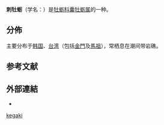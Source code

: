 {{distinguish|棘刺牡蛎}}
{{Speciesbox
 | taxon = Saccostrea kegaki
 | authority = Torigoe et Inaba, 1981
}}

'''刺牡蛎'''（学名：''{{lang|la|Saccostrea kegaki}}''）是[[牡蛎科|牡蛎科]][[囊牡蛎属|囊牡蛎属]]的一种{{r|shell_2378}}。

==分佈==
主要分布于[[韩国|韩国]]{{r|shell_2378|shelldoc_720090224017}}、[[台湾|台湾]]{{r|shell_2378|shelldoc_200001|shelldoc_320090219045}}（包括[[金門|金門]]{{r| shelldoc_320090220003}}及[[馬祖|馬祖]]{{r|shelldoc_320101025001}}），常栖息在潮间带岩礁{{r|shell_2378}}。

==参考文献==
{{reflist |refs=<ref name="shell_2378">{{cite web
 |url=http://shell.sinica.edu.tw/chinese/shellbase_detail.php?science_no=2378
 |title=国际贝库：刺牡蛎
 |publisher=台湾贝类资料库
 |access-date=2018-07-06
 |language=zh-hant
 |archive-date=2016-03-04
 |archive-url=https://web.archive.org/web/20160304120503/http://shell.sinica.edu.tw/chinese/shellbase_detail.php?science_no=2378
 |dead-url=no
 }}</ref>
<ref name="shelldoc_200001">{{shelldoc_200001}}</ref>
<ref name="shelldoc_320090219045">{{shelldoc_320090219045}}</ref>
<ref name="shelldoc_320090220003">{{shelldoc_320090220003}}</ref>
<ref name="shelldoc_320101025001">{{shelldoc_320101025001}}</ref>
<ref name="shelldoc_720090224017">{{shelldoc_720090224017}}</ref>
}}

==外部連結==
{{commonscat|Saccostrea kegaki}}
*{{Wikispecies-inline|Saccostrea kegaki}}
{{Taxonbar}}
[[Category:囊牡蛎属|kegaki]]
{{Mollusc-stub}}